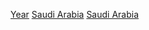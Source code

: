 {{Portal|沙烏地阿拉伯}}

[[Category:沙烏地阿拉伯各時期歷史|Year]]
[[Category:各年份各國|Saudi Arabia]]
[[Category:依年份劃分的亞洲|Saudi Arabia]]